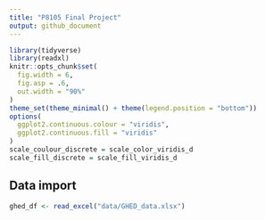 ```yaml
---
title: "P8105 Final Project"
output: github_document
---
```


```r
library(tidyverse)
library(readxl)
knitr::opts_chunk$set(
  fig.width = 6,
  fig.asp = .6,
  out.width = "90%"
)
theme_set(theme_minimal() + theme(legend.position = "bottom"))
options(
  ggplot2.continuous.colour = "viridis",
  ggplot2.continuous.fill = "viridis"
)
scale_coulour_discrete = scale_color_viridis_d
scale_fill_discrete = scale_fill_viridis_d
```

## Data import

```r
ghed_df <- read_excel("data/GHED_data.xlsx")
```